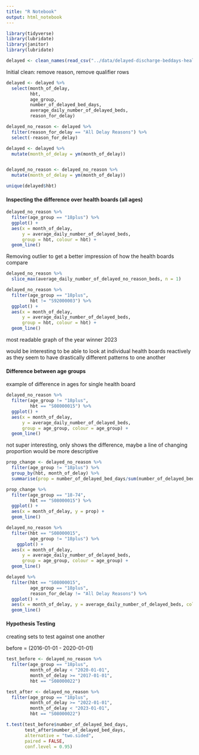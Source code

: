 ```yaml
---
title: "R Notebook"
output: html_notebook
---
```


```r
library(tidyverse)
library(lubridate)
library(janitor)
library(lubridate)
```


```r
delayed <- clean_names(read_csv("../data/delayed-discharge-beddays-health-board.csv"))
```

Initial clean:    remove reason, remove qualifier rows


```r
delayed <- delayed %>% 
  select(month_of_delay,
         hbt,
         age_group,
         number_of_delayed_bed_days,
         average_daily_number_of_delayed_beds,
         reason_for_delay)
```



```r
delayed_no_reason <- delayed %>% 
  filter(reason_for_delay == "All Delay Reasons") %>% 
  select(-reason_for_delay)
```




```r
delayed <- delayed %>% 
  mutate(month_of_delay = ym(month_of_delay))


delayed_no_reason <- delayed_no_reason %>% 
  mutate(month_of_delay = ym(month_of_delay))
```


```r
unique(delayed$hbt)
```



#### Inspecting the difference over health boards (all ages)

```r
delayed_no_reason %>% 
  filter(age_group == "18plus") %>% 
  ggplot() +
  aes(x = month_of_delay,
      y = average_daily_number_of_delayed_beds,
      group = hbt, colour = hbt) +
  geom_line()
```



Removing outlier to get a better impression of how the health boards compare

```r
delayed_no_reason %>% 
  slice_max(average_daily_number_of_delayed_no_reason_beds, n = 1)
```


```r
delayed_no_reason %>% 
  filter(age_group == "18plus",
         hbt != "S92000003") %>% 
  ggplot() +
  aes(x = month_of_delay,
      y = average_daily_number_of_delayed_beds,
      group = hbt, colour = hbt) +
  geom_line()
```

most readable graph of the year winner 2023

would be interesting to be able to look at individual health boards reactively as they seem to have
drastically different patterns to one another





#### Difference between age groups

example of difference in ages for single health board

```r
delayed_no_reason %>% 
  filter(age_group != "18plus",
         hbt == "S08000015") %>% 
  ggplot() +
  aes(x = month_of_delay,
      y = average_daily_number_of_delayed_beds,
      group = age_group, colour = age_group) +
  geom_line()
```


not super interesting, only shows the difference, maybe a line of changing proportion would be more
descriptive

```r
prop_change <- delayed_no_reason %>% 
  filter(age_group != "18plus") %>% 
  group_by(hbt, month_of_delay) %>%
  summarise(prop = number_of_delayed_bed_days/sum(number_of_delayed_bed_days), age_group)
```

```r
prop_change %>% 
  filter(age_group == "18-74",
         hbt == "S08000015") %>% 
  ggplot() +
  aes(x = month_of_delay, y = prop) +
  geom_line()
```








```r
delayed_no_reason %>%
  filter(hbt == "S08000015",
         age_group != "18plus") %>% 
    ggplot() +
  aes(x = month_of_delay,
      y = average_daily_number_of_delayed_beds,
      group = age_group, colour = age_group) +
  geom_line()
```




```r
delayed %>% 
  filter(hbt == "S08000015",
         age_group == "18plus",
         reason_for_delay != "All Delay Reasons") %>% 
  ggplot() +
  aes(x = month_of_delay, y = average_daily_number_of_delayed_beds, colour = reason_for_delay) +
  geom_line()
```



#### Hypothesis Testing


creating sets to test against one another

before = (2016-01-01   -    2020-01-01)



```r
test_before <- delayed_no_reason %>% 
  filter(age_group == "18plus",
         month_of_delay < "2020-01-01",
         month_of_delay >= "2017-01-01",
         hbt == "S08000022")
```

```r
test_after <- delayed_no_reason %>% 
  filter(age_group == "18plus",
         month_of_delay >= "2022-01-01",
         month_of_delay < "2023-01-01",
         hbt == "S08000022")
```



```r
t.test(test_before$number_of_delayed_bed_days,
       test_after$number_of_delayed_bed_days,
       alternative = "two.sided",
       paired = FALSE,
       conf.level = 0.95)
```
